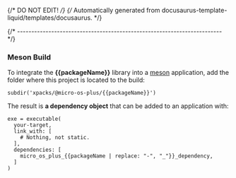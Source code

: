 {/* DO NOT EDIT! */}
{/* Automatically generated from docusaurus-template-liquid/templates/docusaurus. */}

{/* ------------------------------------------------------------------------ */}

### Meson Build

To integrate the **{{packageName}}** library into a
[meson](https://mesonbuild.com) application,
add the folder where this project is located to the build:

```meson
subdir('xpacks/@micro-os-plus/{{packageName}}')
```

The result is **a dependency object** that can be added
to an application with:

```meson
exe = executable(
  your-target,
  link_with: [
    # Nothing, not static.
  ],
  dependencies: [
    micro_os_plus_{{packageName | replace: "-", "_"}}_dependency,
  ]
)
```
